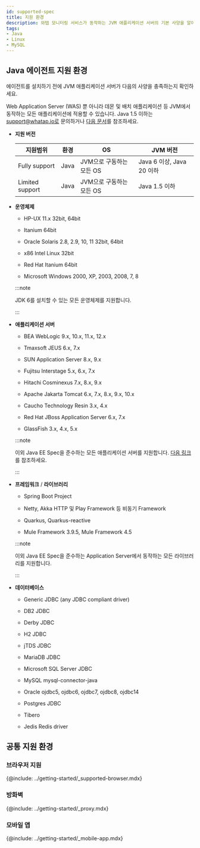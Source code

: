 ```yaml
---
id: supported-spec
title: 지원 환경
description: 와탭 모니터링 서비스가 동작하는 JVM 애플리케이션 서버의 기본 사양을 알아보세요.
tags:
- Java
- Linux
- MySQL
---
```


## Java 에이전트 지원 환경

에이전트를 설치하기 전에 JVM 애플리케이션 서버가 다음의 사양을 충족하는지 확인하세요.

Web Application Server (WAS) 뿐 아니라 데몬 및 배치 애플리케이션 등 JVM에서 동작하는 모든 애플리케이션에 적용할 수 있습니다. Java 1.5 이하는 support@whatap.io로 문의하거나 [다음 문서](add-jvm-opt/java-under-ver)를 참조하세요.

* **지원 버전**

  | 지원범위        | 환경 | OS                       | JVM 버전                  |
  | --------------- | ---- | ------------------------ | ------------------------- |
  | Fully support   | Java | JVM으로 구동하는 모든 OS | Java 6 이상, Java 20 이하 |
  | Limited support | Java | JVM으로 구동하는 모든 OS | Java 1.5 이하             |


* **운영체제**

  * HP-UX 11.x 32bit, 64bit
  
  * Itanium 64bit
  
  * Oracle Solaris 2.8, 2.9, 10, 11 32bit, 64bit
  
  * x86 Intel Linux 32bit

  * Red Hat Itanium 64bit
  
  * Microsoft Windows 2000, XP, 2003, 2008, 7, 8

  :::note

  JDK 6를 설치할 수 있는 모든 운영체제를 지원합니다.

  :::

* **애플리케이션 서버**

  * BEA WebLogic 9.x, 10.x, 11.x, 12.x

  * Tmaxsoft JEUS 6.x, 7.x

  * SUN Application Server 8.x, 9.x

  * Fujitsu Interstage 5.x, 6.x, 7.x

  * Hitachi Cosminexus 7.x, 8.x, 9.x

  * Apache Jakarta Tomcat 6.x, 7.x, 8.x, 9.x, 10.x

  * Caucho Technology Resin 3.x, 4.x

  * Red Hat JBoss Application Server 6.x, 7.x

  * GlassFish 3.x, 4.x, 5.x

  :::note

  이외 Java EE Spec을 준수하는 모든 애플리케이션 서버를 지원합니다. [다음 링크](https://www.oracle.com/technetwork/java/javaee/overview/compatibility-jsp-136984.html)를 참조하세요.

  :::

* **프레임워크** / **라이브러리**

  * Spring Boot Project

  * Netty, Akka HTTP 및 Play Framework 등 비동기 Framework

  * Quarkus, Quarkus-reactive

  * Mule Framework 3.9.5, Mule Framework 4.5

  :::note

  이외 Java EE Spec을 준수하는 Application Server에서 동작하는 모든 라이브러리를 지원합니다.

  :::

* **데이터베이스**

  * Generic JDBC (any JDBC compliant driver)
  
  * DB2 JDBC
  
  * Derby JDBC
  
  * H2 JDBC
  
  * jTDS JDBC
  
  * MariaDB JDBC
  
  * Microsoft SQL Server JDBC

  * MySQL mysql-connector-java
  
  * Oracle ojdbc5, ojdbc6, ojdbc7, ojdbc8, ojdbc14
  
  * Postgres JDBC
  
  * Tibero
  
  * Jedis Redis driver


## 공통 지원 환경

### 브라우저 지원

{@include: ../getting-started/_supported-browser.mdx}

### 방화벽

{@include: ../getting-started/_proxy.mdx} 

### 모바일 앱

{@include: ../getting-started/_mobile-app.mdx}  